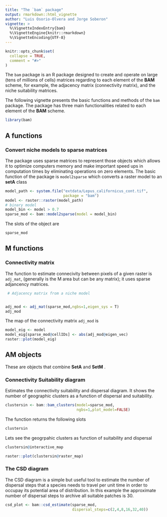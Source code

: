 ```yaml
---
title: "The `bam` package"
output: rmarkdown::html_vignette
author: "Luis Osorio-Olvera and Jorge Soberon"
vignette: >
  %\VignetteIndexEntry{bam}
  %\VignetteEngine{knitr::rmarkdown}
  %\VignetteEncoding{UTF-8}
---
```


```r
knitr::opts_chunk$set(
  collapse = TRUE,
  comment = "#>"
)
```


The `bam` package is an R package designed to create and operate on large 
(tens of millions of cells) matrices regarding to each element of the 
$\textbf{BAM}$ scheme, for example, the adjacency matrix (connectivity matrix), 
and the niche suitability matrices. 

The following vignette presents the basic functions and methods of the `bam` 
package. The package has three main functionalities related to each element of
the **BAM** scheme.

```r
library(bam)
```

## **A** functions

### Convert niche models to sparse matrices 

The package uses sparse matrices to represent those objects which allows it to 
optimize computers memory and make important speed ups in computation times by 
eliminating operations on zero elements. The basic function of 
the package is `model2sparse` which converts a raster model to an **setA** class

```r
model_path <- system.file("extdata/Lepus_californicus_cont.tif",
                          package = "bam")
model <- raster::raster(model_path) 
# binary model
model_bin <- model > 0.7
sparse_mod <- bam::model2sparse(model = model_bin)

```

The slots of the object are 

```r
sparse_mod
```



## M functions

### Connectivity matrix 

The function to estimate connecivity between pixels of a given raster is `adj_mat`,
(generally is the M area but can be any matrix); 
it uses  sparse adjancency matrices.  


```r
 # Adjacency matrix from a niche model


adj_mod <- adj_mat(sparse_mod,ngbs=1,eigen_sys = T)
adj_mod
```

The map of the connectivity matrix `adj_mod` is


```r
model_eig <- model
model_eig[sparse_mod@cellIDs] <- abs(adj_mod@eigen_vec)
raster::plot(model_eig)
```


## AM objects 

These are objects that combine **SetA** and **SetM** .

### Connectivity Suitability diagram

Estimates the connectivity suitability and dispersal diagram. It shows the 
number of geographic clusters as a function of dispersal and suitability. 


```r
clustersin <- bam::bam_clusters(model=sparse_mod,
                                ngbs=1,plot_model=FALSE)
```
The function returns the following slots

```r
clustersin
```
Lets see the geogrpahic clusters as function of suitability and dispersal

```r
clustersin@interactive_map
```

```r
raster::plot(clustersin@raster_map)
```


### The CSD diagram

The CSD diagram is a simple but useful tool to estimate the number of dispersal
steps that a species needs to travel per unit time in order to occupay its potential
area of distribution. In this example the approximate number of dispersal steps to
archive all suitable patches is 30.

```r
csd_plot <- bam::csd_estimate(sparse_mod,
                              dispersal_steps=c(2,4,8,16,32,40))
```




